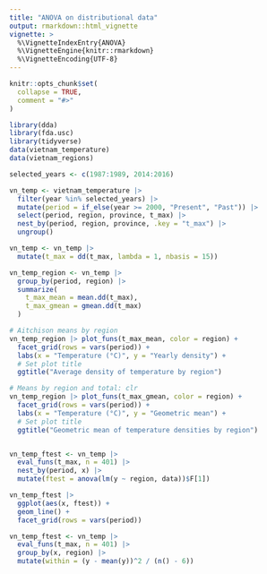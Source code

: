 ```yaml
---
title: "ANOVA on distributional data"
output: rmarkdown::html_vignette
vignette: >
  %\VignetteIndexEntry{ANOVA}
  %\VignetteEngine{knitr::rmarkdown}
  %\VignetteEncoding{UTF-8}
---
```


```r
knitr::opts_chunk$set(
  collapse = TRUE,
  comment = "#>"
)
```

```r
library(dda)
library(fda.usc)
library(tidyverse)
data(vietnam_temperature)
data(vietnam_regions)
```

```r
selected_years <- c(1987:1989, 2014:2016)

vn_temp <- vietnam_temperature |>
  filter(year %in% selected_years) |>
  mutate(period = if_else(year >= 2000, "Present", "Past")) |>
  select(period, region, province, t_max) |>
  nest_by(period, region, province, .key = "t_max") |>
  ungroup()

vn_temp <- vn_temp |>
  mutate(t_max = dd(t_max, lambda = 1, nbasis = 15))
```

```r
vn_temp_region <- vn_temp |>
  group_by(period, region) |>
  summarize(
    t_max_mean = mean.dd(t_max),
    t_max_gmean = gmean.dd(t_max)
  )

# Aitchison means by region
vn_temp_region |> plot_funs(t_max_mean, color = region) +
  facet_grid(rows = vars(period)) +
  labs(x = "Temperature (°C)", y = "Yearly density") +
  # Set plot title
  ggtitle("Average density of temperature by region")

# Means by region and total: clr
vn_temp_region |> plot_funs(t_max_gmean, color = region) +
  facet_grid(rows = vars(period)) +
  labs(x = "Temperature (°C)", y = "Geometric mean") +
  # Set plot title
  ggtitle("Geometric mean of temperature densities by region")
```

```r
```

```r
vn_temp_ftest <- vn_temp |>
  eval_funs(t_max, n = 401) |>
  nest_by(period, x) |>
  mutate(ftest = anova(lm(y ~ region, data))$F[1])

vn_temp_ftest |>
  ggplot(aes(x, ftest)) +
  geom_line() +
  facet_grid(rows = vars(period))

vn_temp_ftest <- vn_temp |>
  eval_funs(t_max, n = 401) |>
  group_by(x, region) |>
  mutate(within = (y - mean(y))^2 / (n() - 6))
```


```r

```


